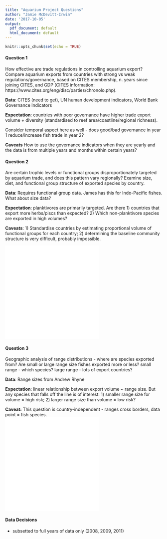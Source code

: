 ```yaml
---
title: "Aquarium Project Questions"
author: "Jamie McDevitt-Irwin"
date: '2017-10-05'
output:
  pdf_document: default
  html_document: default
---
```


```r
knitr::opts_chunk$set(echo = TRUE)
```

#### Question 1
How effective are trade regulations in controlling aquarium export? Compare aquarium exports from countries with strong vs weak regulations/governance, based on CITES membership, n. years since joining CITES, and GDP (CITES information: https://www.cites.org/eng/disc/parties/chronolo.php).

**Data**: CITES (need to get), UN human development indicators, World Bank Governance Indicators

**Expectation**: countries with poor governance have higher trade export volume + diversity (standardised to reef area/coastline/regional richness). 

Consider temporal aspect here as well - does good/bad governance in year 1 reduce/increase fish trade in year 2?

**Caveats** How to use the governance indicators when they are yearly and the data is from multiple years and months within certain years? 
  
\pagebreak  

#### Question 2

Are certain trophic levels or functional groups disproportionately targeted by aquarium trade, and does this pattern vary regionally? Examine size, diet, and functional group structure of exported species by country. 

**Data**: Requires functional group data. James has this for Indo-Pacific fishes. What about size data?

**Expectation**: planktivores are primarily targeted. Are there 1) countries that export more herbs/piscs than expected? 2) Which non-planktivore species are exported in high volumes? 

**Caveats**: 1) Standardise countries by estimating proportional volume of functional groups for each country; 2) determining the baseline community structure is very difficult, probably impossible.  

![](/Users/jamiemcdevitt-irwin/Documents/Git_Repos/open-science-project/figures/trophic_by_trade_volume_2008_09_11.pdf) 
![](/Users/jamiemcdevitt-irwin/Documents/Git_Repos/open-science-project/figures/trophic_by_trade_volume_country_2008_09_11.pdf)

  
\pagebreak   

#### Question 3

Geographic analysis of range distributions - where are species exported from? Are small or large range size fishes exported more or less? small range - which species? large range - lots of export countries?

**Data**: Range sizes from Andrew Rhyne  

**Expectation**: linear relationship between export volume ~ range size. But any species that falls off the line is of interest: 1) smaller range size for volume = high risk; 2) larger range size than volume = low risk?

**Caveat:** This question is country-independent - ranges cross borders, data point = fish species.  
![](/Users/jamiemcdevitt-irwin/Documents/Git_Repos/open-science-project/figures/range_size_km_trade_volume_country_2008_09_11.pdf)  
![](/Users/jamiemcdevitt-irwin/Documents/Git_Repos/open-science-project/figures/range_size_km_trade_volume_2008_09_11.pdf)



#### Data Decisions  
* subsetted to full years of data only (2008, 2009, 2011)  